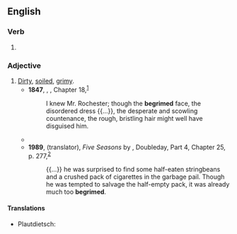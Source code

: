 ==English==

===Verb===
{{head|en|verb form}}

# {{en-past of|begrime}}

===Adjective===
{{en-adj|-}}

# [[dirty|Dirty]], [[soil]]ed, [[grimy]].
#* '''1847''', {{w|Charlotte Brontë}}, ''{{w|Jane Eyre}}'', Chapter 18,<sup>[http://www.gutenberg.org/files/1260/1260-h/1260-h.htm]</sup>
#*: I knew Mr. Rochester; though the '''begrimed''' face, the disordered dress {{...}}, the desperate and scowling countenance, the rough, bristling hair might well have disguised him.
#* {{RQ:Conrad Heart of Darkness|part=II|passage=Trees, trees, millions of trees, massive, immense, running up high; and at their foot, hugging the bank against the stream, crept the little '''begrimed''' steamboat, like a sluggish beetle crawling on the floor of a lofty portico.}}
#* '''1989''', {{w|Hillel Halkin}} (translator), ''Five Seasons'' by {{w|A. B. Yehoshua}}, Doubleday, Part 4, Chapter 25, p. 277,<sup>[https://archive.org/details/fiveseasons00yeho]</sup>
#*: {{...}} he was surprised to find some half-eaten stringbeans and a crushed pack of cigarettes in the garbage pail. Though he was tempted to salvage the half-empty pack, it was already much too '''begrimed'''.

====Translations====
{{trans-top|one who vexes}}
* Plautdietsch: {{t|pdt|schmutzich}}
{{trans-mid}}
{{trans-bottom}}